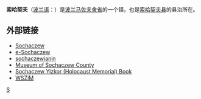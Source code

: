 {{coord|52|14|N|20|14|E|type:city|display=title}}
{{Infobox Settlement
|name          = Sochaczew<br/>索哈契夫
|image_skyline          = Sochaczew - pl.Kościuszki - kościół i ratusz.JPG 
|imagesize              = 250px
|image_shield           = POL Sochaczew COA.svg
|pushpin_map            = Poland 
|pushpin_label_position = bottom
|subdivision_type       = [[国家|国家]]
|subdivision_name       = {{POL}}
|subdivision_type1      = [[省|省]]
|subdivision_name1      = [[马佐夫舍省|马佐夫舍省]] 
|subdivision_type2      = [[县|县]]
|subdivision_name2      = [[索哈契夫县|索哈契夫县]]
|area_total_km2             = 26.13
|population_as_of       = 2007年
|population_total       = 37910 
|population_density_km2 = auto
|timezone               = [[欧洲中部时间|CET]]
|utc_offset             = +1
|timezone_DST           = [[欧洲中部夏令时间|CEST]]
|utc_offset_DST         = +2
|latd=52 |latm=14 |lats= |latNS=N
|longd=20 |longm=14 |longs= |longEW=E
|elevation_m              = 81
|postal_code_type       =   邮政编码
|postal_code            = 96-500 - 96-503
|area_code              = +48 46
|website                = http://www.sochaczew.pl
|blank_name             = 汽车牌照
|blank_info  = WSC
}}
'''索哈契夫'''（[[波兰语|波兰语]]：'''{{lang|pl|Sochaczew}}'''）是[[波兰|波兰]][[马佐夫舍省|马佐夫舍省]]的一个镇，也是[[索哈契夫县|索哈契夫县]]的县治所在。

==外部链接==
{{commons|Sochaczew}}
* [http://www.sochaczew.pl/ Sochaczew] {{Wayback|url=http://www.sochaczew.pl/ |date=20210226151643 }}
* [http://e-Sochaczew.pl e-Sochaczew] {{Wayback|url=http://e-sochaczew.pl/ |date=20201126081313 }}
* [http://www.sochaczewianin.pl sochaczewianin] {{Wayback|url=http://www.sochaczewianin.pl/ |date=20210429004726 }}
* [http://www.e-sochaczew.pl/muzeum/ Museum of Sochaczew County] {{Wayback|url=http://www.e-sochaczew.pl/muzeum/ |date=20150416034904 }}
*[http://yizkor.nypl.org/index.php?id=1263 Sochaczew Yizkor (Holocaust Memorial) Book] {{Wayback|url=http://yizkor.nypl.org/index.php?id=1263 |date=20161204203120 }} 
* [http://www.wszim-sochaczew.edu.pl/ WSZiM] {{Wayback|url=http://www.wszim-sochaczew.edu.pl/ |date=20150409235907 }}

{{Authority control}}
{{Poland-stub}}

[[Category:马佐夫舍省城市|S]]